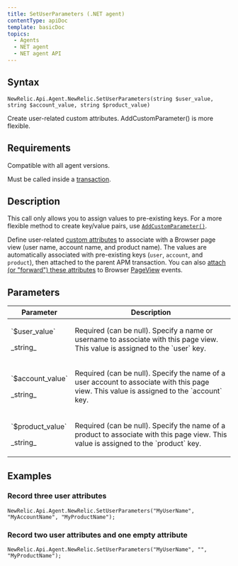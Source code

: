 ```yaml
---
title: SetUserParameters (.NET agent)
contentType: apiDoc
template: basicDoc
topics:
  - Agents
  - NET agent
  - NET agent API
---
```


## Syntax

```
NewRelic.Api.Agent.NewRelic.SetUserParameters(string $user_value, string $account_value, string $product_value)
```

Create user-related custom attributes. AddCustomParameter() is more flexible.

## Requirements

Compatible with all agent versions.

Must be called inside a [transaction](/docs/accounts-partnerships/education/getting-started-new-relic/glossary#transaction).

## Description

<div className="callout-tip"><p>This call only allows you to assign values to pre-existing keys. For a more flexible method to create key/value pairs, use <a href="/docs/agents/net-agent/net-agent-api/addcustomparameter-net-agent"><code>AddCustomParameter()</code></a>.</p></div>

Define user-related [custom attributes](/docs/agents/manage-apm-agents/agent-metrics/agent-attributes) to associate with a Browser page view (user name, account name, and product name). The values are automatically associated with pre-existing keys (`user`, `account`, and `product`), then attached to the parent APM transaction. You can also [attach (or "forward") these attributes](/docs/insights/new-relic-insights/decorating-events/insights-custom-attributes#forwarding-attributes) to Browser [PageView](/docs/agents/manage-apm-agents/agent-metrics/agent-attributes#destinations) events.

## Parameters

<table>
  <thead>
    <tr>
      <th width="25%">
        Parameter
      </th>
      <th>
        Description
      </th>
    </tr>
  </thead>
  <tbody>
    <tr>
      <td>
        <p>`$user_value`</p>
        <p>_string_</p>
      </td>
      <td>
        Required (can be null). Specify a name or username to associate with this page view. This value is assigned to the `user` key.
      </td>
    </tr>
    <tr>
      <td>
        <p>`$account_value`</p>
        <p>_string_</p>
      </td>
      <td>
        <p>Required (can be null). Specify the name of a user account to associate with this page view. This value is assigned to the `account` key.</p>
      </td>
    </tr>
    <tr>
      <td>
        <p>`$product_value`</p>
        <p>_string_</p>
      </td>
      <td>
        <p>Required (can be null). Specify the name of a product to associate with this page view. This value is assigned to the `product` key.</p>
      </td>
    </tr>
  </tbody>
</table>

## Examples

### Record three user attributes

```
NewRelic.Api.Agent.NewRelic.SetUserParameters("MyUserName", "MyAccountName", "MyProductName");
```

### Record two user attributes and one empty attribute

```
NewRelic.Api.Agent.NewRelic.SetUserParameters("MyUserName", "", "MyProductName");
```
